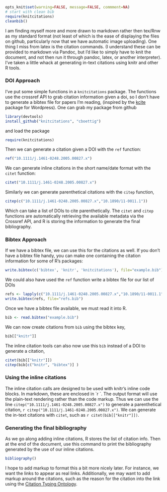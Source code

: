 ```r
opts_knit$set(warning=FALSE, message=FALSE, commment=NA)
# start with clean bib
require(knitcitations)
cleanbib()
````
I am finding myself more and more drawn to markdown rather then tex/Rnw as my standard format (not least of which is the ease of displaying the files on github, particularly now that we have automatic image uploading).  One thing I miss from latex is the citation commands. (I understand these can be provided to markdown via Pandoc, but I'd like to simply have to knit the document, and not then run it through pandoc, latex, or another interpreter).  I've taken a little whack at generating in-text citations using knitr and other R tools. 

### DOI Approach

I've put some simple functions in a `knitcitations` package.  The functions use the crossref API to grab citation information given a doi, so I don't have to generate a bibtex file for papers I'm reading, (inspired by the [kcite](http://wordpress.org/extend/plugins/kcite/) package for Wordpress).  One can grab my package from github
```r
library(devtools)
install_github("knitcitations", "cboettig")
````

and load the package
```r
require(knitcitations)
````

Then we can generate a citation given a DOI with the `ref` function:

```r
ref("10.1111/j.1461-0248.2005.00827.x")
````

We can generate inline citations in the short name/date format with the `citet` function:

```r
citet("10.1111/j.1461-0248.2005.00827.x")
````

Similarly we can generate parenthetical citations with the `citep` function, 

```r
citep(c("10.1111/j.1461-0248.2005.00827.x","10.1890/11-0011.1"))
````

Which can take a list of DOIs to cite parenthetically.  The `citet` and `citep` functions are automatically retrieving the available metadata via the Crossref API, and R is storing the information to generate the final bibliography.  


### Bibtex Approach

If we have a bibtex file, we can use this for the citations as well.  If you don't have a bibtex file handy, you can make one containing the citation information for some of R's packages: 

```r
write.bibtex(c('bibtex', 'knitr', 'knitcitations'), file="example.bib")
````

We could also have used the `ref` function write a bibtex file for our list of DOIs

```r
refs <- lapply(c("10.1111/j.1461-0248.2005.00827.x","10.1890/11-0011.1"), ref)
write.bibtex(refs, file="refs.bib")
```


Once we have a bibtex file available, we must read it into R.   

```r
bib <- read.bibtex("example.bib")
````

We can now create citations from `bib` using the bibtex key,

```r
bib[["knitr"]]
````

The inline citation tools can also now use this `bib` instead of a DOI to generate a citation,

```r
citet(bib[["knitr"]])
citep(bib[c("knitr", "bibtex")] )
````


### Using the inline citations 

The inline citation calls are designed to be used with knitr's inline code blocks.  In markdown, these are enclosed in \`r \`.  The output format will use the plain-text rendering rather than the code markup.  Thus we can use the line `citep("10.1111/j.1461-0248.2005.00827.x")` to generate a parenthetical citation, `r citep("10.1111/j.1461-0248.2005.00827.x")`. We can generate the in-text citations with `citet`, such as `r citet(bib[["knitr"]])`.  

### Generating the final bibliography
As we go along adding inline citations, R stores the list of citation info.  Then at the end of the document, use this command to print the bibliography generated by the use of our inline citations. 

```r
bibliography()
````

I hope to add markup to format this a bit more nicely later.  For instance, we want the links to appear as real links.  Additionally, we may want to add markup around the citations, such as the reason for the citation into the link using the [Citation Typing Ontology](http://speroni.web.cs.unibo.it/cgi-bin/lode/req.py?req=http:/purl.org/spar/cito). 






